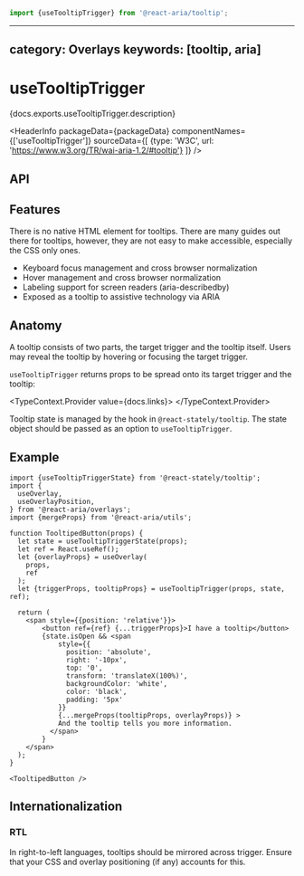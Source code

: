 <!-- Copyright 2020 Adobe. All rights reserved.
This file is licensed to you under the Apache License, Version 2.0 (the "License");
you may not use this file except in compliance with the License. You may obtain a copy
of the License at http://www.apache.org/licenses/LICENSE-2.0
Unless required by applicable law or agreed to in writing, software distributed under
the License is distributed on an "AS IS" BASIS, WITHOUT WARRANTIES OR REPRESENTATIONS
OF ANY KIND, either express or implied. See the License for the specific language
governing permissions and limitations under the License. -->



```jsx import
import {useTooltipTrigger} from '@react-aria/tooltip';
```

---
category: Overlays
keywords: [tooltip, aria]
---

# useTooltipTrigger

<p>{docs.exports.useTooltipTrigger.description}</p>

<HeaderInfo
  packageData={packageData}
  componentNames={['useTooltipTrigger']}
  sourceData={[
    {type: 'W3C', url: 'https://www.w3.org/TR/wai-aria-1.2/#tooltip'}
  ]} />

## API

<FunctionAPI function={docs.exports.useTooltipTrigger} links={docs.links} />

## Features

There is no native HTML element for tooltips. There are many guides out there for
tooltips, however, they are not easy to make accessible, especially the CSS only ones.

* Keyboard focus management and cross browser normalization
* Hover management and cross browser normalization
* Labeling support for screen readers (aria-describedby)
* Exposed as a tooltip to assistive technology via ARIA

## Anatomy

A tooltip consists of two parts, the target trigger and the tooltip itself.
Users may reveal the tooltip by hovering or focusing the target trigger.

`useTooltipTrigger` returns props to be spread onto its target trigger and the tooltip:

<TypeContext.Provider value={docs.links}>
  <InterfaceType properties={docs.links[docs.exports.useTooltipTrigger.return.id].properties} />
</TypeContext.Provider>

Tooltip state is managed by the <TypeLink links={statelyDocs.links} type={statelyDocs.exports.useTooltipTriggerState} />
hook in `@react-stately/tooltip`. The state object should be passed as an option to `useTooltipTrigger`.

## Example

```tsx example
import {useTooltipTriggerState} from '@react-stately/tooltip';
import {
  useOverlay,
  useOverlayPosition,
} from '@react-aria/overlays';
import {mergeProps} from '@react-aria/utils';

function TooltipedButton(props) {
  let state = useTooltipTriggerState(props);
  let ref = React.useRef();
  let {overlayProps} = useOverlay(
    props,
    ref
  );
  let {triggerProps, tooltipProps} = useTooltipTrigger(props, state, ref);

  return (
    <span style={{position: 'relative'}}>
        <button ref={ref} {...triggerProps}>I have a tooltip</button>
        {state.isOpen && <span
            style={{
              position: 'absolute',
              right: '-10px',
              top: '0',
              transform: 'translateX(100%)',
              backgroundColor: 'white',
              color: 'black',
              padding: '5px'
            }}
            {...mergeProps(tooltipProps, overlayProps)} >
            And the tooltip tells you more information.
          </span>
        }
    </span>
  );
}

<TooltipedButton />
```

## Internationalization

### RTL

In right-to-left languages, tooltips should be mirrored across trigger. Ensure that your CSS and overlay positioning (if any) accounts for this.
